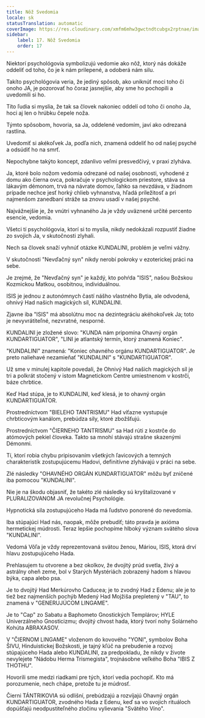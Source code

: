 ```yaml
---
title: Nôž Svedomia
locale: sk
statusTranslation: automatic
coverImage: https://res.cloudinary.com/xmfm6mhw3gwctndtcubgx2rptnae/image/upload/v1741354419/small_cover_la_gran_rebelion_28716e29d2.webp
sidebar:
    label: 17. Nôž Svedomia
    order: 17
---
```

Niektorí psychológovia symbolizujú vedomie ako nôž, ktorý nás dokáže oddeliť od toho, čo je k nám prilepené, a odoberá nám silu.

Takíto psychológovia veria, že jediný spôsob, ako uniknúť moci toho či onoho JA, je pozorovať ho čoraz jasnejšie, aby sme ho pochopili a uvedomili si ho.

Títo ľudia si myslia, že tak sa človek nakoniec oddelí od toho či onoho Ja, hoci aj len o hrúbku čepele noža.

Týmto spôsobom, hovoria, sa Ja, oddelené vedomím, javí ako odrezaná rastlina.

Uvedomiť si akékoľvek Ja, podľa nich, znamená oddeliť ho od našej psyché a odsúdiť ho na smrť.

Nepochybne takýto koncept, zdanlivo veľmi presvedčivý, v praxi zlyháva.

Ja, ktoré bolo nožom vedomia odrezané od našej osobnosti, vyhodené z domu ako čierna ovca, pokračuje v psychologickom priestore, stáva sa lákavým démonom, trvá na návrate domov, ľahko sa nevzdáva, v žiadnom prípade nechce jesť horký chlieb vyhnanstva, hľadá príležitosť a pri najmenšom zanedbaní stráže sa znovu usadí v našej psyché.

Najvážnejšie je, že vnútri vyhnaného Ja je vždy uväznené určité percento esencie, vedomia.

Všetci tí psychológovia, ktorí si to myslia, nikdy nedokázali rozpustiť žiadne zo svojich Ja, v skutočnosti zlyhali.

Nech sa človek snaží vyhnúť otázke KUNDALINI, problém je veľmi vážny.

V skutočnosti "Nevďačný syn" nikdy nerobí pokroky v ezoterickej práci na sebe.

Je zrejmé, že "Nevďačný syn" je každý, kto pohŕda "ISIS", našou Božskou Kozmickou Matkou, osobitnou, individuálnou.

ISIS je jednou z autonómnych častí nášho vlastného Bytia, ale odvodená, ohnivý Had našich magických síl, KUNDALINI.

Zjavne iba "ISIS" má absolútnu moc na dezintegráciu akéhokoľvek Ja; toto je nevyvrátiteľné, nezvratné, nesporné.

KUNDALINI je zložené slovo: "KUNDA nám pripomína Ohavný orgán KUNDARTIGUATOR", "LINI je atlantský termín, ktorý znamená Koniec".

"KUNDALINI" znamená: "Koniec ohavného orgánu KUNDARTIGUATOR". Je preto naliehavé nezamieňať "KUNDALINI" s "KUNDARTIGUATOR".

Už sme v minulej kapitole povedali, že Ohnivý Had našich magických síl je tri a polkrát stočený v istom Magnetickom Centre umiestnenom v kostrči, báze chrbtice.

Keď Had stúpa, je to KUNDALINI, keď klesá, je to ohavný orgán KUNDARTIGUATOR.

Prostredníctvom "BIELEHO TANTRISMU" Had víťazne vystupuje chrbticovým kanálom, prebúdza sily, ktoré zbožšťujú.

Prostredníctvom "ČIERNEHO TANTRISMU" sa Had rúti z kostrče do atómových pekiel človeka. Takto sa mnohí stávajú strašne skazenými Démonmi.

Tí, ktorí robia chybu pripisovaním všetkých ľavicových a temných charakteristík zostupujúcemu Hadovi, definitívne zlyhávajú v práci na sebe.

Zlé následky "OHAVNÉHO ORGÁN KUNDARTIGUATOR" môžu byť zničené iba pomocou "KUNDALINI".

Nie je na škodu objasniť, že takéto zlé následky sú kryštalizované v PLURALIZOVANOM JA revolučnej Psychológie.

Hypnotická sila zostupujúceho Hada má ľudstvo ponorené do nevedomia.

Iba stúpajúci Had nás, naopak, môže prebudiť; táto pravda je axióma hermetickej múdrosti. Teraz lepšie pochopíme hlboký význam svätého slova "KUNDALINI".

Vedomá Vôľa je vždy reprezentovaná svätou ženou, Máriou, ISIS, ktorá drví hlavu zostupujúceho Hada.

Prehlasujem tu otvorene a bez okolkov, že dvojitý prúd svetla, živý a astrálny oheň zeme, bol v Starých Mystériách zobrazený hadom s hlavou býka, capa alebo psa.

Je to dvojitý Had Merkúrovho Caducea; je to zvodný Had z Edenu; ale je to tiež bez najmenších pochýb Medený Had Mojžiša prepletený v "TAU", to znamená v "GENERUJÚCOM LINGAME".

Je to "Cap" zo Sabatu a Baphometo Gnostických Templárov; HYLE Univerzálneho Gnosticizmu; dvojitý chvost hada, ktorý tvorí nohy Solárneho Kohúta ABRAXASOV.

V "ČIERNOM LINGAME" vloženom do kovového "YONI", symbolov Boha ŠIVU, Hinduistickej Božskosti, je tajný kľúč na prebudenie a rozvoj stúpajúceho Hada alebo KUNDALINI, za predpokladu, že nikdy v živote nevylejete "Nádobu Herma Trismegista", trojnásobne veľkého Boha "IBIS Z THOTHU".

Hovorili sme medzi riadkami pre tých, ktorí vedia pochopiť. Kto má porozumenie, nech chápe, pretože tu je múdrosť.

Čierni TÁNTRIKOVIA sú odlišní, prebúdzajú a rozvíjajú Ohavný orgán KUNDARTIGUATOR, zvodného Hada z Edenu, keď sa vo svojich rituáloch dopúšťajú neodpustiteľného zločinu vylievania "Svätého Víno".

